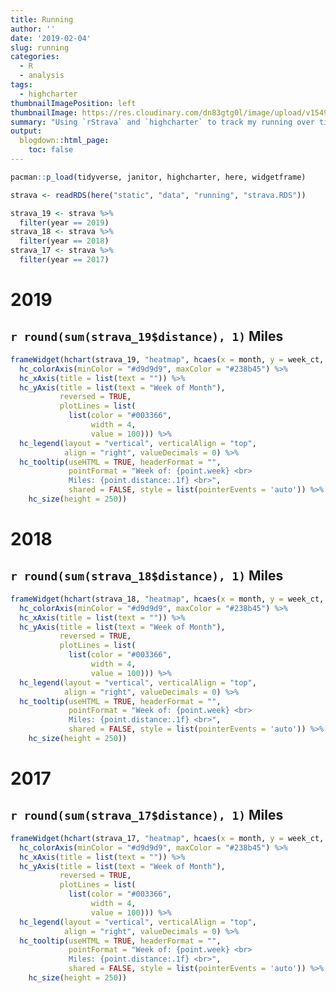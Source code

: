 ```yaml
---
title: Running
author: ''
date: '2019-02-04'
slug: running
categories:
  - R
  - analysis
tags:
  - highcharter
thumbnailImagePosition: left
thumbnailImage: https://res.cloudinary.com/dn83gtg0l/image/upload/v1549156087/running.jpg
summary: "Using `rStrava` and `highcharter` to track my running over time"
output:
  blogdown::html_page:
    toc: false
---
```


```r
pacman::p_load(tidyverse, janitor, highcharter, here, widgetframe)

strava <- readRDS(here("static", "data", "running", "strava.RDS"))

strava_19 <- strava %>%
  filter(year == 2019)
strava_18 <- strava %>%
  filter(year == 2018)
strava_17 <- strava %>%
  filter(year == 2017)
```

# 2019 
## `r round(sum(strava_19$distance), 1)` Miles

```r

frameWidget(hchart(strava_19, "heatmap", hcaes(x = month, y = week_ct, value = round(distance, 2))) %>% 
  hc_colorAxis(minColor = "#d9d9d9", maxColor = "#238b45") %>% 
  hc_xAxis(title = list(text = "")) %>%
  hc_yAxis(title = list(text = "Week of Month"),
           reversed = TRUE,
           plotLines = list(
             list(color = "#003366",
                  width = 4,
                  value = 100))) %>%
  hc_legend(layout = "vertical", verticalAlign = "top",
            align = "right", valueDecimals = 0) %>%
  hc_tooltip(useHTML = TRUE, headerFormat = "",
             pointFormat = "Week of: {point.week} <br>
             Miles: {point.distance:.1f} <br>",
             shared = FALSE, style = list(pointerEvents = 'auto')) %>%
    hc_size(height = 250)) 


```

# 2018 
## `r round(sum(strava_18$distance), 1)` Miles

```r

frameWidget(hchart(strava_18, "heatmap", hcaes(x = month, y = week_ct, value = round(distance, 2))) %>% 
  hc_colorAxis(minColor = "#d9d9d9", maxColor = "#238b45") %>% 
  hc_xAxis(title = list(text = "")) %>%
  hc_yAxis(title = list(text = "Week of Month"),
           reversed = TRUE,
           plotLines = list(
             list(color = "#003366",
                  width = 4,
                  value = 100))) %>%
  hc_legend(layout = "vertical", verticalAlign = "top",
            align = "right", valueDecimals = 0) %>%
  hc_tooltip(useHTML = TRUE, headerFormat = "",
             pointFormat = "Week of: {point.week} <br>
             Miles: {point.distance:.1f} <br>",
             shared = FALSE, style = list(pointerEvents = 'auto')) %>%
    hc_size(height = 250)) 

```

# 2017 
## `r round(sum(strava_17$distance), 1)` Miles

```r

frameWidget(hchart(strava_17, "heatmap", hcaes(x = month, y = week_ct, value = round(distance, 2))) %>% 
  hc_colorAxis(minColor = "#d9d9d9", maxColor = "#238b45") %>% 
  hc_xAxis(title = list(text = "")) %>%
  hc_yAxis(title = list(text = "Week of Month"),
           reversed = TRUE,
           plotLines = list(
             list(color = "#003366",
                  width = 4,
                  value = 100))) %>%
  hc_legend(layout = "vertical", verticalAlign = "top",
            align = "right", valueDecimals = 0) %>%
  hc_tooltip(useHTML = TRUE, headerFormat = "",
             pointFormat = "Week of: {point.week} <br>
             Miles: {point.distance:.1f} <br>",
             shared = FALSE, style = list(pointerEvents = 'auto')) %>%
    hc_size(height = 250)) 

```